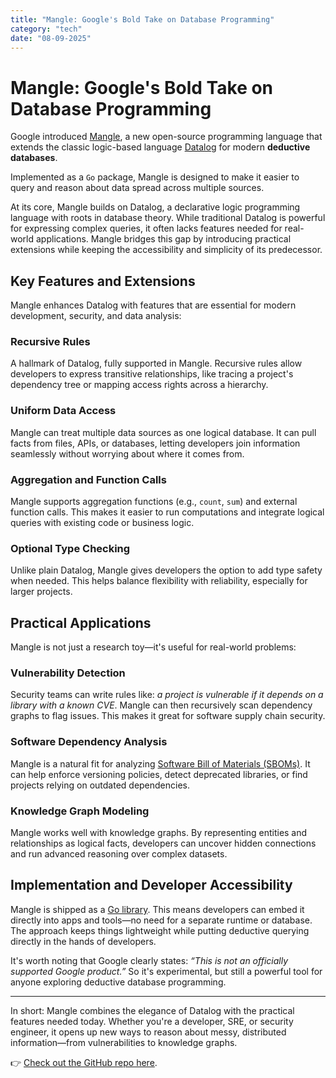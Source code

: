 ```yaml
---
title: "Mangle: Google's Bold Take on Database Programming"
category: "tech"
date: "08-09-2025"
---
```


# Mangle: Google's Bold Take on Database Programming

Google introduced [Mangle](https://github.com/google/mangle), a new open-source programming language that extends the classic logic-based language [Datalog](https://en.wikipedia.org/wiki/Datalog) for modern **deductive databases**.

Implemented as a `Go` package, Mangle is designed to make it easier to query and reason about data spread across multiple sources.

At its core, Mangle builds on Datalog, a declarative logic programming language with roots in database theory. While traditional Datalog is powerful for expressing complex queries, it often lacks features needed for real-world applications. Mangle bridges this gap by introducing practical extensions while keeping the accessibility and simplicity of its predecessor.

## Key Features and Extensions

Mangle enhances Datalog with features that are essential for modern development, security, and data analysis:

### Recursive Rules

A hallmark of Datalog, fully supported in Mangle. Recursive rules allow developers to express transitive relationships, like tracing a project's dependency tree or mapping access rights across a hierarchy.

### Uniform Data Access

Mangle can treat multiple data sources as one logical database. It can pull facts from files, APIs, or databases, letting developers join information seamlessly without worrying about where it comes from.

### Aggregation and Function Calls

Mangle supports aggregation functions (e.g., `count`, `sum`) and external function calls.
This makes it easier to run computations and integrate logical queries with existing code or business logic.


### Optional Type Checking

Unlike plain Datalog, Mangle gives developers the option to add type safety when needed. This helps balance flexibility with reliability, especially for larger projects.

## Practical Applications

Mangle is not just a research toy—it's useful for real-world problems:

### Vulnerability Detection

Security teams can write rules like: *a project is vulnerable if it depends on a library with a known CVE*. Mangle can then recursively scan dependency graphs to flag issues. This makes it great for software supply chain security.

### Software Dependency Analysis

Mangle is a natural fit for analyzing [Software Bill of Materials (SBOMs)](https://www.cisa.gov/sbom). It can help enforce versioning policies, detect deprecated libraries, or find projects relying on outdated dependencies.

### Knowledge Graph Modeling

Mangle works well with knowledge graphs. By representing entities and relationships as logical facts, developers can uncover hidden connections and run advanced reasoning over complex datasets.

## Implementation and Developer Accessibility

Mangle is shipped as a [Go library](https://pkg.go.dev/github.com/google/mangle). This means developers can embed it directly into apps and tools—no need for a separate runtime or database. The approach keeps things lightweight while putting deductive querying directly in the hands of developers.

It's worth noting that Google clearly states: *“This is not an officially supported Google product.”* So it's experimental, but still a powerful tool for anyone exploring deductive database programming.

---

In short: Mangle combines the elegance of Datalog with the practical features needed today. Whether you're a developer, SRE, or security engineer, it opens up new ways to reason about messy, distributed information—from vulnerabilities to knowledge graphs.

👉 [Check out the GitHub repo here](https://github.com/google/mangle).